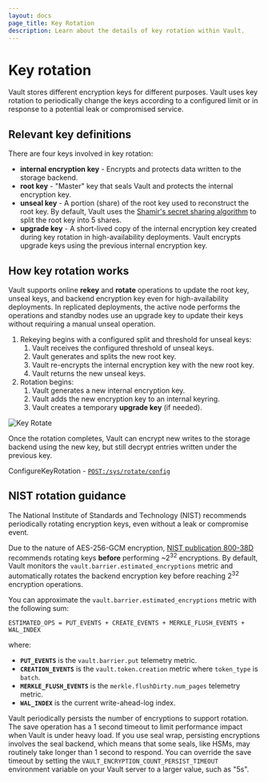 ```yaml
---
layout: docs
page_title: Key Rotation
description: Learn about the details of key rotation within Vault.
---
```


# Key rotation

Vault stores different encryption keys for different purposes. Vault uses key
rotation to periodically change the keys according to a configured limit or in
response to a potential leak or compromised service.

## Relevant key definitions

There are four keys involved in key rotation:

- **internal encryption key** - Encrypts and protects data written to the
  storage backend.
- **root key** - "Master" key that seals Vault and protects the internal
  encryption key.
- **unseal key** - A portion (share) of the root key used to reconstruct the
  root key. By default, Vault uses the
  [Shamir's secret sharing algorithm](https://en.wikipedia.org/wiki/Shamir's_Secret_Sharing)
  to split the root key into 5 shares.
- **upgrade key** - A short-lived copy of the internal encryption key created
  during key rotation in high-availability deployments. Vault encrypts upgrade
  keys using the previous internal encryption key.

## How key rotation works

Vault supports online **rekey** and **rotate** operations to update the root
key, unseal keys, and backend encryption key even for high-availability
deployments. In replicated deployments, the active node performs the operations
and standby nodes use an upgrade key to update their keys without requiring a
manual unseal operation.

1. Rekeying begins with a configured split and threshold for unseal keys:
    1. Vault receives the configured threshold of unseal keys.
    1. Vault generates and splits the new root key.
    1. Vault re-encrypts the internal encryption key with the new root key.
    1. Vault returns the new unseal keys.
1. Rotation begins:
    1. Vault generates a new internal encryption key.
    1. Vault adds the new encryption key to an internal keyring.
    1. Vault creates a temporary **upgrade key** (if needed).

![Key Rotate](/img/vault-key-rotate.png)

Once the rotation completes, Vault can encrypt new writes to the storage backend
using the new key, but still decrypt entries written under the previous key.

<Tip title="Related API endpoints">

  ConfigureKeyRotation - [`POST:/sys/rotate/config`](/vault/api-docs/system/rotate-config)

</Tip>


## NIST rotation guidance

The National Institute of Standards and Technology (NIST) recommends
periodically rotating encryption keys, even without a leak or compromise event.

Due to the nature of AES-256-GCM encryption,
[NIST publication 800-38D](https://csrc.nist.gov/pubs/sp/800/38/d/final)
recommends rotating keys **before** performing ~2<sup>32</sup> encryptions. By
default, Vault monitors the `vault.barrier.estimated_encryptions` metric and
automatically rotates the backend encryption key before reaching 2<sup>32</sup>
encryption operations.

You can approximate the `vault.barrier.estimated_encryptions` metric with the
following sum:

<CodeBlockConfig hideClipboard>

```text
ESTIMATED_OPS = PUT_EVENTS + CREATE_EVENTS + MERKLE_FLUSH_EVENTS + WAL_INDEX
```

</CodeBlockConfig>

where:

- **`PUT_EVENTS`** is the `vault.barrier.put` telemetry metric.
- **`CREATION_EVENTS`** is the `vault.token.creation` metric where `token_type`
  is `batch`.
- **`MERKLE_FLUSH_EVENTS`** is the `merkle.flushDirty.num_pages` telemetry metric.
- **`WAL_INDEX`** is the current write-ahead-log index.

<Tip>

  Vault periodically persists the number of encryptions to support rotation. The
  save operation has a 1 second timeout to limit performance impact when Vault is
  under heavy load. If you use seal wrap, persisting encryptions involves the seal
  backend, which means that some seals, like HSMs, may routinely take longer than
  1 second to respond. You can override the save timeout by setting the 
  `VAULT_ENCRYPTION_COUNT_PERSIST_TIMEOUT` environment variable on your Vault
  server to a larger value, such as "5s".

</Tip>
